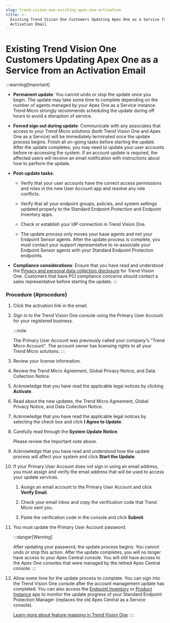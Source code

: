 ```yaml
---
slug: trend-vision-one-existing-apex-one-activation
title: >-
  Existing Trend Vision One Customers Updating Apex One as a Service from an
  Activation Email
---
```

# Existing Trend Vision One Customers Updating Apex One as a Service from an Activation Email

:::warning[Important]

- **Permanent update**: You cannot undo or stop the update once you begin. The update may take some time to complete depending on the number of agents managed by your Apex One as a Service instance. Trend Micro strongly recommends scheduling the update during off hours to avoid a disruption of service.

- **Forced sign out during update**: Communicate with any associates that access to your Trend Micro solutions (both Trend Vision One and Apex One as a Service) will be immediately terminated once the update process begins. Finish all on-going tasks before starting the update. After the update completes, you may need to update your user accounts before re-accessing the system. If an account update is required, the affected users will receive an email notification with instructions about how to perform the update.

- **Post-update tasks**:

  - Verify that your user accounts have the correct access permissions and roles in the new User Account app and resolve any role conflicts.

  - Verify that all your endpoint groups, policies, and system settings updated properly to the Standard Endpoint Protection and Endpoint Inventory apps.

  - Check or establish your IdP connection in Trend Vision One.

  - The update process only moves your base agents and not your Endpoint Sensor agents. After the update process is complete, you must contact your support representative to re-associate your Endpoint Sensor agents with your Standard Endpoint Protection endpoints.

- **Compliance considerations**: Ensure that you have read and understood the [Privacy and personal data collection disclosure](ppdcd-trend-vision-one.mdx) for Trend Vision One. Customers that have PCI compliance concerns should contact a sales representative before starting the update.
:::

### Procedure {#procedure}

1.  Click the activation link in the email.

2.  Sign in to the Trend Vision One console using the Primary User Account for your registered business.

    :::note

    The Primary User Account was previously called your company's "Trend Micro Account". The account owner has licensing rights to all your Trend Micro solutions.
    :::

3.  Review your license information.

4.  Review the Trend Micro Agreement, Global Privacy Notice, and Data Collection Notice.

5.  Acknowledge that you have read the applicable legal notices by clicking **Activate**.

6.  Read about the new updates, the Trend Micro Agreement, Global Privacy Notice, and Data Collection Notice.

7.  Acknowledge that you have read the applicable legal notices by selecting the check box and click **I Agree to Update**.

8.  Carefully read through the **System Update Notice**.

    Please review the Important note above.

9.  Acknowledge that you have read and understood how the update process will affect your system and click **Start the Update**.

10. If your Primary User Account does not sign in using an email address, you must assign and verify the email address that will be used to access your update services.

    1.  Assign an email account to the Primary User Account and click **Verify Email**.

    2.  Check your email inbox and copy the verification code that Trend Micro sent you.

    3.  Paste the verification code in the console and click **Submit**.

11. You must update the Primary User Account password.

    :::danger[Warning]

    After updating your password, the update process begins. You cannot undo or stop this action. After the update completes, you will no longer have access to your Apex Central console. You will still have access to the Apex One consoles that were managed by the retired Apex Central console.
    :::

12. Allow some time for the update process to complete. You can sign into the Trend Vision One console after the account management update has completed. You can also access the [Endpoint Inventory](endpoint-inventory-intro-part.mdx) or [Product Instance](product-instance.mdx) app to monitor the update progress of your Standard Endpoint Protection Manager (replaces the old Apex Central as a Service console).

    [Learn more about feature mapping in Trend Vision One](apex-one-sep-feature-map.mdx)
::::
